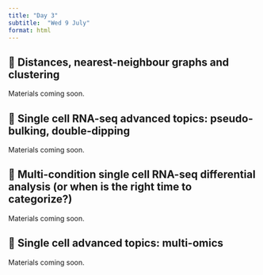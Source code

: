 ```yaml
---
title: "Day 3"
subtitle:  "Wed 9 July"
format: html
---
```


## 📘 Distances, nearest-neighbour graphs and clustering {#NNG}

Materials coming soon.

## 📘 Single cell RNA-seq advanced topics: pseudo-bulking, double-dipping {#scRNA-adv}

Materials coming soon.

## 📘 Multi-condition single cell RNA-seq differential analysis (or when is the right time to categorize?) {#scRNA-DEA}

Materials coming soon.

## 📘 Single cell advanced topics: multi-omics {#scRNA-adv2}

Materials coming soon.
